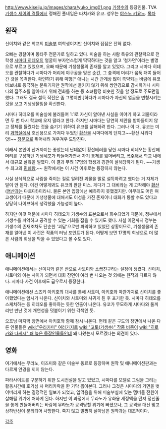 http://www.kiseiju.jp/images/chara/yuko_img01.png
[[기생수]]의 등장인물. TVA [[기생수 세이의 격률]]에서 정해진 풀네임은 타치카와 유코. 성우는 [[야스노 키요노]].
[[목차]]
== 원작 == 
신이치와 같은 학교의 [[미술]]부 여학생이지만 신이치와 접점은 전혀 없다. 

오빠는 경찰이며 몽타주 전문가로 일하고 있다. 미술을 하는 사람 특유의 관찰력으로 전학생 [[시마다 히데오]]의 얼굴이 부자연스럽게 딱딱하다는 것을 알고 '철가면'이라는 별명으로 부르고 있었으며, 오빠 때문에 기생생물의 존재를 알고 있었다. 그리고 시마다 히데오를 관찰하다가 시마다가 머리에 야구공을 맞은 순간, 그 충격에 머리가 움푹 패여 들어간 것을 목격한다. 확인하기 위해 미행[* 애니는 시간 관계상 많이 축약되는 바람에 유코 바보녀로 등극하는 분위기지만 원작에선 들키지 않기 위해 쌍안경으로 감시하거나 시마다의 집주소를 알아내기 위해 전화를 하는 등 소녀탐정 비슷한 짓을 할 정도로 주도면밀했다. 그래도 결국 설득 작전은 좀 그렇지만.]하다가 시마다가 자신의 얼굴을 변형시키는 것을 보고 기생생물임을 확신한다.

시마다 히데오를 미술실에 불러들여 1:1로 자신이 알아낸 사실을 이야기 하고 괴물이라면 두 번 다시 학교에 오지 말라고 한다. 하지만 시마다는 당연히 제안을 받아들이지 않고 정체를 들켰다는 것을 숨기기 위하여 유코를 살해하려 한다. 그러나 이 때, 유코는 미리 [[과학실]]에서 호신용으로 가져다 두었던 [[황산]]을 시마다에게 던지고~~황산 샤워다앗!~~ [[창문]]으로 뛰어내려 겨우겨우 도망친다.

이래서 본인이 산거까지는 좋았는데 난데없이 황산테러를 당한 시마다 히데오는 황산에 머리를 구성하던 기생세포가 타들어가면서 자기 통제를 잃어버리고, [[폭주]]해서 학교 내에서 대규모 살육을 벌였다. 이 결과 무려 17명의 학생과 경관이 살해당하게 된다. ~~기생수 최고의 [[민폐]][[왕]].~~ 
원작에서는 이 사건 이후로는 등장하지 않는다. 

사실 상식적으로 사람을 죽이는 걸로 알려진 괴물을 말로 설득하려고 했다는 거 자체가 말이 안 된다. 이건 어떻게봐도 유코의 판단 미스. 게다가 그 대비라는 게 고작해야 [[황산]]([[염산]]과는 다르다!)이라니. 물론 본인 입장에선 예측하지 못했겠지만. 아무래도 어린 여고생이기 때문에 기생생물에 대해서도 이성을 가진 존재이니 대화가 통할 수도 있다고 상당히 나이브하게 생각했을 가능성이 높다.

하지만 이것 덕분에 시마다 히데오가 기생수의 표본으로서 회수되었기 때문에, 정부에서 기생수를 파악하고 공격할 수 있는 기회를 잡을 수 있기도 했다. 사실 이전까지 정부는 기생수의 존재조차도 단순한 '괴담'으로만 파악하고 있었던 상황이므로, 기생생물의 존재를 알아낸 이 사건은 작품의 터닝 포인트가 된다. 어떻게 보면 17명의 희생으로 더 많은 사람의 희생을 막을 수 있었다고 볼 수도 있다.

== 애니메이션 ==
애니메이션에서는 신이치와 같은 반으로 사토미와 소꿉친구라는 설정이 생겼다.
신이치, 사토미와 아는 사이가 되면서 대화 장면이 여러 번 나오는 것 외에는 원작과 다르지 않다. 시마다 사건 이후에도 급우로서 등장한다.

애니메이션에선 스즈키 아키호의 대사를 통해 사토미, 아키호와 마찬가지로 신이치를 좋아했었다는 암시가 나온다. 신이치와 사토미와 사귀게 된 후 포기한 듯. 시마다 히데오를 스케치하는 등 히데오를 좋아하는 듯한 연출이 나온다. 유코가 무모하게 시마다와 둘끼리만 만난 것에 개연성을 덧붙이기 위한 각색인 듯.

오프닝 마지막 장면에서 아키호와 함께 잠시 나온다. 헌데 같은 구도의 장면에서 나온 다른 인물들은 [[wiki:"우라카미" 여러가지로]] [[wiki:"고토(기생수)" 작중 비중이]] [[wiki:"히로카와 다케시" 꽤 높은 등장인물들]]인데 왜 나왔는지 모르겠다는 의견이 있다.

== 영화 ==
여기에서는 무라노, 이즈미와 같은 미술부 동료로 등장하며 원작 및 애니메이션판과는 다르게 안경을 끼지 않는다.

파라사이트를 구분하기 위한 도시전설을 알고 있었고, 시마다를 모델로 그림을 그리는 활동시간에 호기심 차 머리카락을 한 가닥 뽑아본다. 그러나 그것은 시마다의 가면을 벗어버리게 하는 결정적인 일보가 되었고, 입막음을 위해 미술부실에 있는 멤버들 전원이 살해될 위기에 처하게 된다. 하지만 이 과정에서 무라노가 유화용 세정액을 던져 정신줄을 놓게 만들어버리는 바람에 무라노가 공격당할 위기에 빠졌으나, 그 공격을 대신 맞고 상하반신이 분리되어 사망한다. 죽지 않고 멀쩡히 살아남은 원작과는 대조적이다.

[[각주]]
